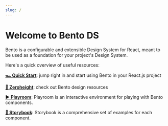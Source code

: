 ```yaml
---
slug: /
---
```


# Welcome to Bento DS

Bento is a configurable and extensible Design System for React, meant to be used as a foundation for your project's Design System.

Here's a quick overview of useful resources:

[**🏎 Quick Start**](Getting%20Started/quick-start): jump right in and start using Bento in your React.js project

[**🎨 Zeroheight**](https://zeroheight.com/8626c6305/): check out Bento design resources

[**▶️ Playroom**](https://playroom.bento.buildo.io/): Playroom is an interactive environment for playing with Bento components.

[**📕 Storybook**](https://storybook.bento-ds.com): Storybook is a comprehensive set of examples for each component.

